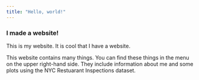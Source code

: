 ```yaml
---
title: "Hello, world!"
---
```


### I made a website!

This is my website. It is cool that I have a website.

This website contains many things. You can find these things in the menu on the upper right-hand side. They include information about me and some plots using the NYC Restuarant Inspections dataset.